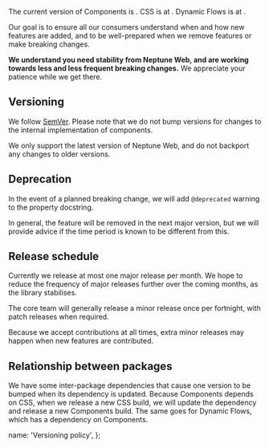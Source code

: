 
The current version of Components is <PackageVersion version={componentPackage.version} />. CSS is at <PackageVersion version={cssPackage.version} />. Dynamic Flows is at <PackageVersion version={dfPackage.version} />.

Our goal is to ensure all our consumers understand when and how new features are added, and to be well-prepared when we remove features or make breaking changes.

**We understand you need stability from Neptune Web, and are working towards less and less frequent breaking changes.** We appreciate your patience while we get there.

## Versioning

We follow [SemVer](https://semver.org). Please note that we do not bump versions for changes to the internal implementation of components.

We only support the latest version of Neptune Web, and do not backport any changes to older versions.

## Deprecation

In the event of a planned breaking change, we will add `@deprecated` warning to the property docstring.

In general, the feature will be removed in the next major version, but we will provide advice if the time period is known to be different from this.

## Release schedule

Currently we release at most one major release per month. We hope to reduce the frequency of major releases further over the coming months, as the library stabilises.

The core team will generally release a minor release once per fortnight, with patch releases when required.

Because we accept contributions at all times, extra minor releases may happen when new features are contributed.

## Relationship between packages

We have some inter-package dependencies that cause one version to be bumped when its dependency is updated. Because Components depends on CSS, when we release a new CSS build, we will update the dependency and release a new Components build. The same goes for Dynamic Flows, which has a dependency on Components.

  name: 'Versioning policy',
};
